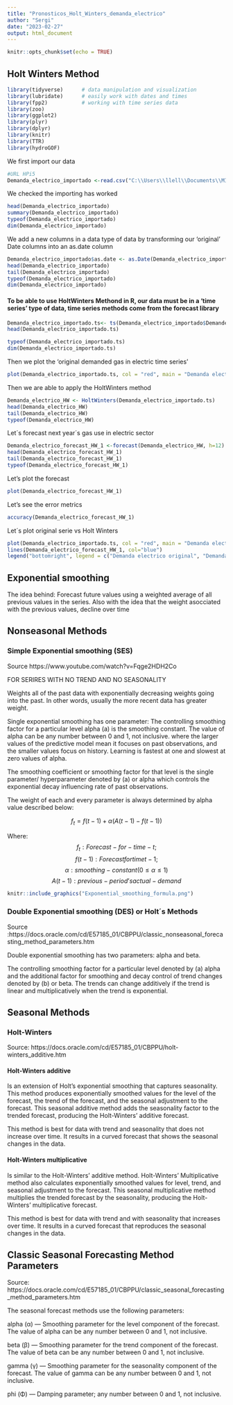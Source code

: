 ```yaml
---
title: "Pronosticos_Holt_Winters_demanda_electrico"
author: "Sergi"
date: "2023-02-27"
output: html_document
---
```


```r
knitr::opts_chunk$set(echo = TRUE)
```

## Holt Winters Method 



```r

library(tidyverse)      # data manipulation and visualization
library(lubridate)      # easily work with dates and times
library(fpp2)           # working with time series data
library(zoo)
library(ggplot2)
library(plyr)
library(dplyr)
library(knitr)
library(TTR)
library(hydroGOF)


```



We first import our data 
```r
#URL HPi5
Demanda_electrico_importado <-read.csv("C:\\Users\\llell\\Documents\\MIS\\Second_semester\\Pronosticos_UNAM_HPi5\\pronosticos_UNAM_git\\pronosticos_UNAM_gitHub\\Demanda_electrico_2022_full1.csv", header= TRUE)
```


We checked the importing has worked 
```r
head(Demanda_electrico_importado)
summary(Demanda_electrico_importado)
typeof(Demanda_electrico_importado)
dim(Demanda_electrico_importado)
```



We add a new columns in a data type of data by transforming our 'original' Date columns into an as.date column 

```r
Demanda_electrico_importado$as.date <- as.Date(Demanda_electrico_importado$Date, format = "%m/%d/%Y")
head(Demanda_electrico_importado)
tail(Demanda_electrico_importado)
typeof(Demanda_electrico_importado)
dim(Demanda_electrico_importado)

```


#### To be able to use HoltWinters Methond in R, our data must be in a 'time series' type of data, time series methods come from the forecast library


```r
Demanda_electrico_importado.ts<- ts(Demanda_electrico_importado$Demanded_Gas, frequency = 12, start =c(2005,1), end =c(2022,8))
head(Demanda_electrico_importado.ts)

typeof(Demanda_electrico_importado.ts)
dim(Demanda_electrico_importado.ts)
```


Then we plot the 'original demanded gas in electric time series'
```r
plot(Demanda_electrico_importado.ts, col = "red", main = "Demanda electrico 'original' ")

```


Then we are able to apply the HoltWinters method 

```r
Demanda_electrico_HW <- HoltWinters(Demanda_electrico_importado.ts)
head(Demanda_electrico_HW)
tail(Demanda_electrico_HW)
typeof(Demanda_electrico_HW)
```


Let´s forecast next year´s gas use in electric sector 

```r
Demanda_electrico_forecast_HW_1 <-forecast(Demanda_electrico_HW, h=12)
head(Demanda_electrico_forecast_HW_1)
tail(Demanda_electrico_forecast_HW_1)
typeof(Demanda_electrico_forecast_HW_1)

```


Let's plot the forecast

```r
plot(Demanda_electrico_forecast_HW_1)

```


Let's see the error metrics

```r
accuracy(Demanda_electrico_forecast_HW_1)

```



Let´s plot original serie vs Holt Winters

```r
plot(Demanda_electrico_importado.ts, col = "red", main = "Demanda electrico 'original'vs Holt-Winters ")
lines(Demanda_electrico_forecast_HW_1, col="blue")
legend("bottomright", legend = c("Demanda electrico original", "Demanda electrico Holet Winters"), col = c("red", "blue"), lty = 1)

```


## Exponential smoothing

The idea behind: Forecast future values using a weighted average of all previous values in the series. 
Also with the idea that the weight asocciated with the previous values, decline over time


## Nonseasonal Methods

### Simple Exponential smoothing (SES)

Source https://www.youtube.com/watch?v=Fqge2HDH2Co

FOR SERIRES WITH NO TREND AND NO SEASONALITY

Weights all of the past data with exponentially decreasing weights going into the past. In other words, usually the more recent data has greater weight.
 

Single exponential smoothing has one parameter: The controlling smoothing factor for a particular level alpha (a) is the smoothing constant. The value of alpha can be any number between 0 and 1, not inclusive.  where the larger values of the predictive model mean it focuses on past observations, and the smaller values focus on history. Learning is fastest at one and slowest at zero values of alpha.


The smoothing coefficient or smoothing factor for that level is the single parameter/ hyperparameter denoted by (a) or alpha which controls the exponential decay influencing rate of past observations.



The weight of each and every parameter is always determined by alpha value described below: 

$$f_{t} = f(t-1) + \alpha (A(t-1)-f(t-1))$$

Where: 
$$f_{t} : Forecast-for-time-t ;$$
$$f(t-1) : Forecast for time t -1;$$
$$\alpha : smoothing-constant ( 0 ≤ α ≤ 1)$$
$$A(t-1) :previous-period’s actual-demand$$



```r
knitr::include_graphics("Exponential_smoothing_formula.png")
```



### Double Exponential smoothing (DES) or Holt´s Methods 


Source :https://docs.oracle.com/cd/E57185_01/CBPPU/classic_nonseasonal_forecasting_method_parameters.htm


Double exponential smoothing has two parameters: alpha and beta.  

The controlling smoothing factor for a particular level denoted by (a) alpha and the additional factor for smoothing and decay control of trend changes denoted by (b) or beta. The trends can change additively if the trend is linear and multiplicatively when the trend is exponential.




## Seasonal Methods

### Holt-Winters

Source: https://docs.oracle.com/cd/E57185_01/CBPPU/holt-winters_additive.htm


#### Holt-Winters additive 

Is an extension of Holt's exponential smoothing that captures seasonality. This method produces exponentially smoothed values for the level of the forecast, the trend of the forecast, and the seasonal adjustment to the forecast. This seasonal additive method adds the seasonality factor to the trended forecast, producing the Holt-Winters’ additive forecast.

This method is best for data with trend and seasonality that does not increase over time. It results in a curved forecast that shows the seasonal changes in the data.





#### Holt-Winters multiplicative 

Is similar to the Holt-Winters’ additive method. Holt-Winters’ Multiplicative method also calculates exponentially smoothed values for level, trend, and seasonal adjustment to the forecast. This seasonal multiplicative method multiplies the trended forecast by the seasonality, producing the Holt-Winters’ multiplicative forecast.

This method is best for data with trend and with seasonality that increases over time. It results in a curved forecast that reproduces the seasonal changes in the data.



## Classic Seasonal Forecasting Method Parameters


Source: https://docs.oracle.com/cd/E57185_01/CBPPU/classic_seasonal_forecasting_method_parameters.htm


The seasonal forecast methods use the following parameters:

alpha (α) — Smoothing parameter for the level component of the forecast. The value of alpha can be any number between 0 and 1, not inclusive.

beta (β) — Smoothing parameter for the trend component of the forecast. The value of beta can be any number between 0 and 1, not inclusive.

gamma (γ) — Smoothing parameter for the seasonality component of the forecast. The value of gamma can be any number between 0 and 1, not inclusive.

phi (Φ) — Damping parameter; any number between 0 and 1, not inclusive.









